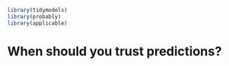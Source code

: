 ```r
library(tidymodels)
library(probably)
library(applicable)
```

# When should you trust predictions? {#trust}
